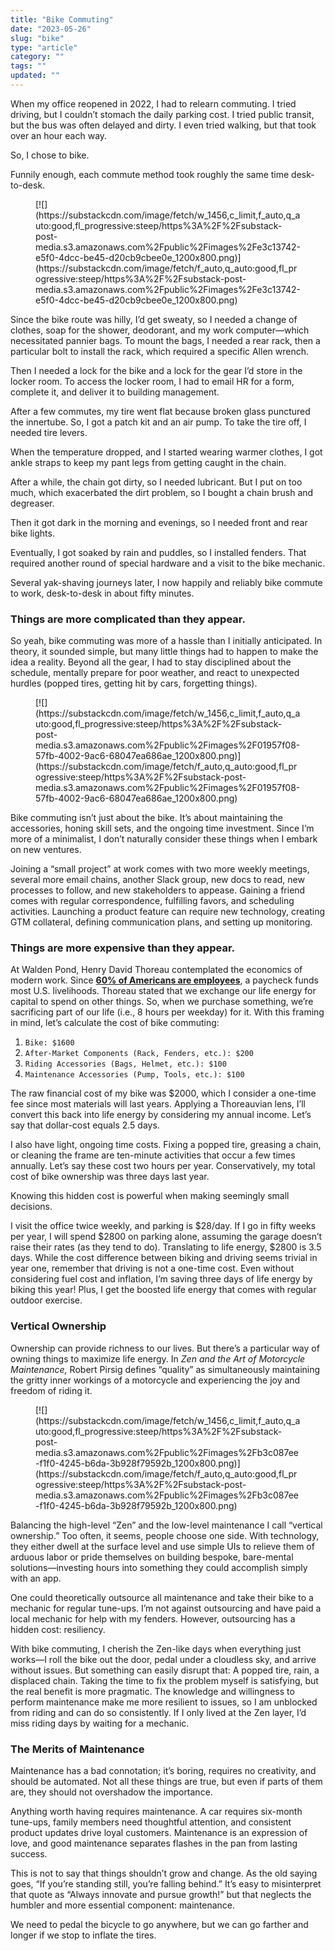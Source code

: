 ```yaml
---
title: "Bike Commuting"
date: "2023-05-26"
slug: "bike"
type: "article"
category: ""
tags: ""
updated: ""
---
```


When my office reopened in 2022, I had to relearn commuting. I tried driving, but I couldn’t stomach the daily parking cost. I tried public transit, but the bus was often delayed and dirty. I even tried walking, but that took over an hour each way.

So, I chose to bike.

Funnily enough, each commute method took roughly the same time desk-to-desk.

<figure class="wp-block-image">[![](https://substackcdn.com/image/fetch/w_1456,c_limit,f_auto,q_auto:good,fl_progressive:steep/https%3A%2F%2Fsubstack-post-media.s3.amazonaws.com%2Fpublic%2Fimages%2Fe3c13742-e5f0-4dcc-be45-d20cb9cbee0e_1200x800.png)](https://substackcdn.com/image/fetch/f_auto,q_auto:good,fl_progressive:steep/https%3A%2F%2Fsubstack-post-media.s3.amazonaws.com%2Fpublic%2Fimages%2Fe3c13742-e5f0-4dcc-be45-d20cb9cbee0e_1200x800.png)</figure>Since the bike route was hilly, I’d get sweaty, so I needed a change of clothes, soap for the shower, deodorant, and my work computer—which necessitated pannier bags. To mount the bags, I needed a rear rack, then a particular bolt to install the rack, which required a specific Allen wrench.

Then I needed a lock for the bike and a lock for the gear I’d store in the locker room. To access the locker room, I had to email HR for a form, complete it, and deliver it to building management.

After a few commutes, my tire went flat because broken glass punctured the innertube. So, I got a patch kit and an air pump. To take the tire off, I needed tire levers.

When the temperature dropped, and I started wearing warmer clothes, I got ankle straps to keep my pant legs from getting caught in the chain.

After a while, the chain got dirty, so I needed lubricant. But I put on too much, which exacerbated the dirt problem, so I bought a chain brush and degreaser.

Then it got dark in the morning and evenings, so I needed front and rear bike lights.

Eventually, I got soaked by rain and puddles, so I installed fenders. That required another round of special hardware and a visit to the bike mechanic.

Several yak-shaving journeys later, I now happily and reliably bike commute to work, desk-to-desk in about fifty minutes.

### Things are more complicated than they appear.

So yeah, bike commuting was more of a hassle than I initially anticipated. In theory, it sounded simple, but many little things had to happen to make the idea a reality. Beyond all the gear, I had to stay disciplined about the schedule, mentally prepare for poor weather, and react to unexpected hurdles (popped tires, getting hit by cars, forgetting things).

<figure class="wp-block-image">[![](https://substackcdn.com/image/fetch/w_1456,c_limit,f_auto,q_auto:good,fl_progressive:steep/https%3A%2F%2Fsubstack-post-media.s3.amazonaws.com%2Fpublic%2Fimages%2F01957f08-57fb-4002-9ac6-68047ea686ae_1200x800.png)](https://substackcdn.com/image/fetch/f_auto,q_auto:good,fl_progressive:steep/https%3A%2F%2Fsubstack-post-media.s3.amazonaws.com%2Fpublic%2Fimages%2F01957f08-57fb-4002-9ac6-68047ea686ae_1200x800.png)</figure>Bike commuting isn’t just about the bike. It’s about maintaining the accessories, honing skill sets, and the ongoing time investment. Since I’m more of a minimalist, I don’t naturally consider these things when I embark on new ventures.

Joining a “small project” at work comes with two more weekly meetings, several more email chains, another Slack group, new docs to read, new processes to follow, and new stakeholders to appease. Gaining a friend comes with regular correspondence, fulfilling favors, and scheduling activities. Launching a product feature can require new technology, creating GTM collateral, defining communication plans, and setting up monitoring.

### Things are more expensive than they appear.

At Walden Pond, Henry David Thoreau contemplated the economics of modern work. Since **[60% of Americans are employees](https://www.statista.com/statistics/192398/employment-rate-in-the-us-since-1990/)**, a paycheck funds most U.S. livelihoods. Thoreau stated that we exchange our life energy for capital to spend on other things. So, when we purchase something, we’re sacrificing part of our life (i.e., 8 hours per weekday) for it. With this framing in mind, let’s calculate the cost of bike commuting:

1. `Bike: $1600`
2. `After-Market Components (Rack, Fenders, etc.): $200`
3. `Riding Accessories (Bags, Helmet, etc.): $100`
4. `Maintenance Accessories (Pump, Tools, etc.): $100`

The raw financial cost of my bike was $2000, which I consider a one-time fee since most materials will last years. Applying a Thoreauvian lens, I’ll convert this back into life energy by considering my annual income. Let’s say that dollar-cost equals 2.5 days.

I also have light, ongoing time costs. Fixing a popped tire, greasing a chain, or cleaning the frame are ten-minute activities that occur a few times annually. Let’s say these cost two hours per year. Conservatively, my total cost of bike ownership was three days last year.

Knowing this hidden cost is powerful when making seemingly small decisions.

I visit the office twice weekly, and parking is $28/day. If I go in fifty weeks per year, I will spend $2800 on parking alone, assuming the garage doesn’t raise their rates (as they tend to do). Translating to life energy, $2800 is 3.5 days. While the cost difference between biking and driving seems trivial in year one, remember that driving is not a one-time cost. Even without considering fuel cost and inflation, I’m saving three days of life energy by biking this year! Plus, I get the boosted life energy that comes with regular outdoor exercise.

### Vertical Ownership

Ownership can provide richness to our lives. But there’s a particular way of owning things to maximize life energy. In *Zen and the Art of Motorcycle Maintenance,* Robert Pirsig defines “quality” as simultaneously maintaining the gritty inner workings of a motorcycle and experiencing the joy and freedom of riding it.

<figure class="wp-block-image">[![](https://substackcdn.com/image/fetch/w_1456,c_limit,f_auto,q_auto:good,fl_progressive:steep/https%3A%2F%2Fsubstack-post-media.s3.amazonaws.com%2Fpublic%2Fimages%2Fb3c087ee-f1f0-4245-b6da-3b928f79592b_1200x800.png)](https://substackcdn.com/image/fetch/f_auto,q_auto:good,fl_progressive:steep/https%3A%2F%2Fsubstack-post-media.s3.amazonaws.com%2Fpublic%2Fimages%2Fb3c087ee-f1f0-4245-b6da-3b928f79592b_1200x800.png)</figure>Balancing the high-level “Zen” and the low-level maintenance I call “vertical ownership.” Too often, it seems, people choose one side. With technology, they either dwell at the surface level and use simple UIs to relieve them of arduous labor or pride themselves on building bespoke, bare-mental solutions—investing hours into something they could accomplish simply with an app.

One could theoretically outsource all maintenance and take their bike to a mechanic for regular tune-ups. I’m not against outsourcing and have paid a local mechanic for help with my fenders. However, outsourcing has a hidden cost: resiliency.

With bike commuting, I cherish the Zen-like days when everything just works—I roll the bike out the door, pedal under a cloudless sky, and arrive without issues. But something can easily disrupt that: A popped tire, rain, a displaced chain. Taking the time to fix the problem myself is satisfying, but the real benefit is more pragmatic. The knowledge and willingness to perform maintenance make me more resilient to issues, so I am unblocked from riding and can do so consistently. If I only lived at the Zen layer, I’d miss riding days by waiting for a mechanic.

### The Merits of Maintenance

Maintenance has a bad connotation; it’s boring, requires no creativity, and should be automated. Not all these things are true, but even if parts of them are, they should not overshadow the importance.

Anything worth having requires maintenance. A car requires six-month tune-ups, family members need thoughtful attention, and consistent product updates drive loyal customers. Maintenance is an expression of love, and good maintenance separates flashes in the pan from lasting success.

This is not to say that things shouldn’t grow and change. As the old saying goes, “If you’re standing still, you’re falling behind.” It’s easy to misinterpret that quote as “Always innovate and pursue growth!” but that neglects the humbler and more essential component: maintenance.

We need to pedal the bicycle to go anywhere, but we can go farther and longer if we stop to inflate the tires.